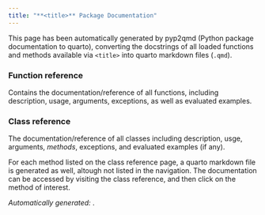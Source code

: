 ```yaml
---
title: "**<title>** Package Documentation"
---
```


This page has been automatically generated by
pyp2qmd (Python package documentation to quarto),
converting the docstrings of all loaded functions
and methods available via `<title>` into
quarto markdown files (`.qmd`).

### Function reference

Contains the documentation/reference of all functions,
including description, usage, arguments, exceptions,
as well as evaluated examples.

### Class reference

The documentation/reference of all classes including
description, usge, arguments, _methods_, exceptions,
and evaluated examples (if any).

For each method listed on the class reference page,
a quarto markdown file is generated as well, altough
not listed in the navigation. The documentation can
be accessed by visiting the class reference, and then
click on the method of interest.

_Automatically generated: <date_and_time>_.

